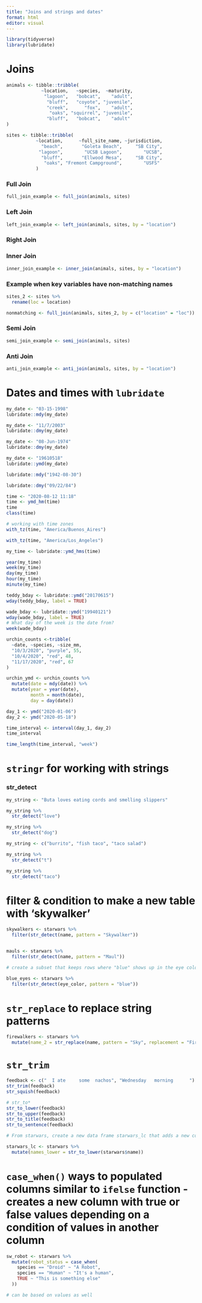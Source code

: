 ```yaml
---
title: "Joins and strings and dates"
format: html
editor: visual
---
```


```r
library(tidyverse)
library(lubridate)
```

# Joins

```r

animals <- tibble::tribble(
             ~location,   ~species,  ~maturity,
              "lagoon",   "bobcat",    "adult",
               "bluff",   "coyote", "juvenile",
               "creek",      "fox",    "adult",
                "oaks", "squirrel", "juvenile",
               "bluff",   "bobcat",    "adult"
)

sites <- tibble::tribble(
           ~location,      ~full_site_name, ~jurisdiction,
             "beach",       "Goleta Beach",     "SB City",
            "lagoon",        "UCSB Lagoon",        "UCSB",
             "bluff",       "Ellwood Mesa",     "SB City",
              "oaks", "Fremont Campground",        "USFS"
           )

```

### Full Join

```r

full_join_example <- full_join(animals, sites)

```

### Left Join

```r

left_join_example <- left_join(animals, sites, by = "location")

```

### Right Join

### Inner Join

```r
inner_join_example <- inner_join(animals, sites, by = "location")
```

### Example when key variables have non-matching names

```r

sites_2 <- sites %>% 
  rename(loc = location)

nonmatching <- full_join(animals, sites_2, by = c("location" = "loc"))
```

### Semi Join

```r
semi_join_example <- semi_join(animals, sites)
```

### Anti Join

```r
anti_join_example <- anti_join(animals, sites, by = "location")
```

# Dates and times with `lubridate`

```r
my_date <- "03-15-1998"
lubridate::mdy(my_date)

my_date <- "11/7/2003"
lubridate::dmy(my_date)

my_date <- "08-Jun-1974"
lubridate::dmy(my_date)

my_date <- "19610518"
lubridate::ymd(my_date)

```

```r
lubridate::mdy("1942-08-30")

lubridate::dmy("09/22/84")

```

```r
time <- "2020-08-12 11:18"
time <- ymd_hm(time)
time
class(time)

```

```r
# working with time zones
with_tz(time, "America/Buenos_Aires")

with_tz(time, "America/Los_Angeles")

my_time <- lubridate::ymd_hms(time)

year(my_time)
week(my_time)
day(my_time)
hour(my_time)
minute(my_time)
```

```r
teddy_bday <- lubridate::ymd("20170615")
wday(teddy_bday, label = TRUE)

wade_bday <- lubridate::ymd("19940121")
wday(wade_bday, label = TRUE)
# What day of the week is the date from?
week(wade_bday)

```

```r
urchin_counts <-tribble(
  ~date, ~species, ~size_mm,
  "10/3/2020", "purple", 55,
  "10/4/2020", "red", 48,
  "11/17/2020", "red", 67
)

urchin_ymd <- urchin_counts %>% 
  mutate(date = mdy(date)) %>% 
  mutate(year = year(date),
         month = month(date),
         day = day(date))
```

```r
day_1 <- ymd("2020-01-06")
day_2 <- ymd("2020-05-18")

time_interval <- interval(day_1, day_2)
time_interval

time_length(time_interval, "week")

```

# `stringr` for working with strings

### str_detect



```r

my_string <- "Buta loves eating cords and smelling slippers"

my_string %>% 
  str_detect("love")

my_string %>% 
  str_detect("dog")

my_string <- c("burrito", "fish taco", "taco salad")

my_string %>% 
  str_detect("t")

my_string %>% 
  str_detect("taco")

```

# filter & condition to make a new table with 'skywalker'

```r
skywalkers <- starwars %>% 
  filter(str_detect(name, pattern = "Skywalker"))


mauls <- starwars %>% 
  filter(str_detect(name, pattern = "Maul"))

# create a subset that keeps rows where "blue" shows up in the eye color either alone or in combo

blue_eyes <- starwars %>% 
  filter(str_detect(eye_color, pattern = "blue"))
```


# `str_replace` to replace string patterns

```r

firewalkers <- starwars %>% 
  mutate(name_2 = str_replace(name, pattern = "Sky", replacement = "Fire"))
```

# `str_trim`

```r
feedback <- c("  I ate     some  nachos", "Wednesday   morning      ")
str_trim(feedback)
str_squish(feedback)

# str_to*
str_to_lower(feedback)
str_to_upper(feedback)
str_to_title(feedback)
str_to_sentence(feedback)

# From starwars, create a new data frame starwars_lc that adds a new column called names_lower containing character names coverted to all lowercase

starwars_lc <- starwars %>%
  mutate(names_lower = str_to_lower(starwars$name))
```

# `case_when()` ways to populated columns similar to `ifelse` function - creates a new column with true or false values depending on a condition of values in another column

```r
sw_robot <- starwars %>% 
  mutate(robot_status = case_when(
    species == "Droid" ~ "A Robot",
    species == "Human" ~ "It's a human",
    TRUE ~ "This is something else"
  ))

# can be based on values as well

```











